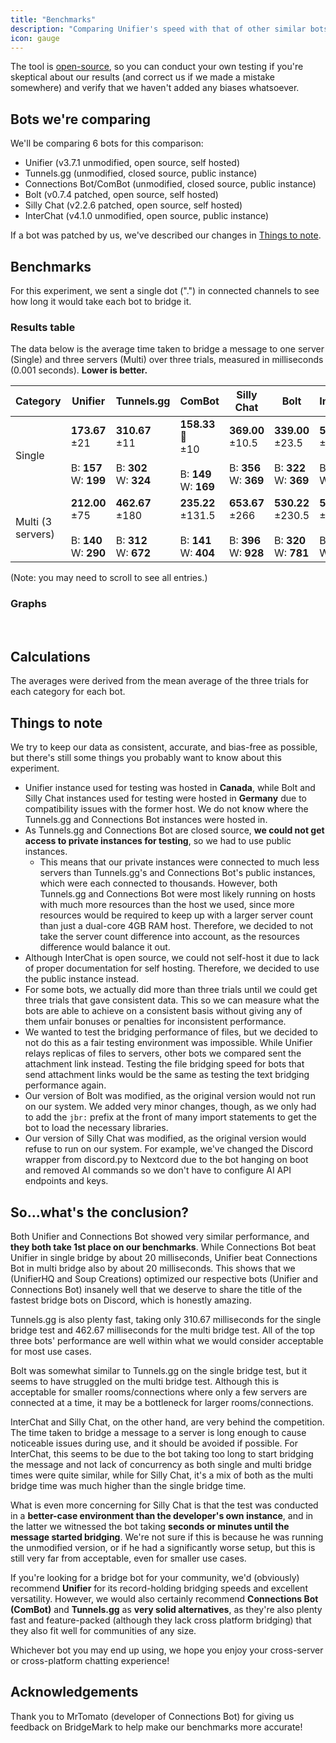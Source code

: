 ```yaml
---
title: "Benchmarks"
description: "Comparing Unifier's speed with that of other similar bots."
icon: gauge
---
```


The tool is [open-source](https://github.com/greeeen-dev/bridgemark/), so you can conduct your own testing if you're skeptical about our results (and correct us if we made a mistake somewhere) and verify that we haven't added any biases whatsoever.

## Bots we're comparing

We'll be comparing 6 bots for this comparison:

- Unifier (v3.7.1 unmodified, open source, self hosted)
- Tunnels.gg (unmodified, closed source, public instance)
- Connections Bot/ComBot (unmodified, closed source, public instance)
- Bolt (v0.7.4 patched, open source, self hosted)
- Silly Chat (v2.2.6 patched, open source, self hosted)
- InterChat (v4.1.0 unmodified, open source, public instance)

If a bot was patched by us, we've described our changes in [Things to note](benchmarks.mdx#things-to-note).

## Benchmarks

For this experiment, we sent a single dot (".") in connected channels to see how long it would take each bot to bridge it.

### Results table

The data below is the average time taken to bridge a message to one server (Single) and three servers (Multi) over three trials, measured in milliseconds (0.001 seconds). **Lower is better.**

| Category          | Unifier                                                                                                                                                                                                                                                                                                                                                                                                                                                                                                                                           | Tunnels.gg                                                 | ComBot                                                       | Silly Chat                                                  | Bolt                                                         | InterChat                                                   |
| ----------------- | ------------------------------------------------------------------------------------------------------------------------------------------------------------------------------------------------------------------------------------------------------------------------------------------------------------------------------------------------------------------------------------------------------------------------------------------------------------------------------------------------------------------------------------------------- | ---------------------------------------------------------- | ------------------------------------------------------------ | ----------------------------------------------------------- | ------------------------------------------------------------ | ----------------------------------------------------------- |
| Single            | **<Tooltip tip="Average time taken to bridge messages.">173.67</Tooltip>**<br /><Tooltip tip="Uncertainty (calculated using (max-min)/2). Lower uncertainties suggest better consistency across servers.">±21</Tooltip><br /><br />B: **<Tooltip tip="Shortest time taken to bridge one message to a connected channel, not shortest average time taken for each trial.">157</Tooltip>**<br />W: **<Tooltip tip="Longest time taken to bridge one message to a connected channel, not longest average time taken for each trial.">199</Tooltip>** | **310.67**<br />±11<br /><br />B: **302**<br />W: **324**  | **158.33 👑**<br />±10<br /><br />B: **149**<br />W: **169** | **369.00**<br />±10.5<br /><br />B: **356**<br />W: **369** | **339.00**<br />±23.5<br /><br />B: **322**<br />W: **369**  | **565.33**<br />±26<br /><br />B: **537**<br />W: **589**   |
| Multi (3 servers) | **212.00**<br />±75<br /><br />B: **140**<br />W: **<Tooltip tip="For some bots, the worst multi-bridge performance may be significantly higher than the best performance and average performance, as they bridge to servers sequentially rather than concurrently.">290</Tooltip>**                                                                                                                                                                                                                                                              | **462.67**<br />±180<br /><br />B: **312**<br />W: **672** | **235.22**<br />±131.5<br /><br />B: **141**<br />W: **404** | **653.67**<br />±266<br /><br />B: **396**<br />W: **928**  | **530.22**<br />±230.5<br /><br />B: **320**<br />W: **781** | **570.78**<br />±75.5<br /><br />B: **486**<br />W: **637** |

(Note: you may need to scroll to see all entries.)

### Graphs

<Frame caption="A column graph showing the performance of the 6 bots compared. Lower is better."><img src="../assets/images/Screenshot 2024-11-27 at 13.28.10.png" alt="" /></Frame>

<Frame caption="A column graph showing the performance of the top 2 bots. Lower is better."><img src="../assets/images/Screenshot 2024-11-27 at 13.28.18.png" alt="" /></Frame>

## Calculations

The averages were derived from the mean average of the three trials for each category for each bot.

## Things to note

We try to keep our data as consistent, accurate, and bias-free as possible, but there's still some things you probably want to know about this experiment.

- Unifier instance used for testing was hosted in **Canada**, while Bolt and Silly Chat instances used for testing were hosted in **Germany** due to compatibility issues with the former host. We do not know where the Tunnels.gg and Connections Bot instances were hosted in.
- As Tunnels.gg and Connections Bot are closed source, **we could not get access to private instances for testing**, so we had to use public instances.
  - This means that our private instances were connected to much less servers than Tunnels.gg's and Connections Bot's public instances, which were each connected to thousands. However, both Tunnels.gg and Connections Bot were most likely running on hosts with much more resources than the host we used, since more resources would be required to keep up with a larger server count than just a dual-core 4GB RAM host. Therefore, we decided to not take the server count difference into account, as the resources difference would balance it out.
- Although InterChat is open source, we could not self-host it due to lack of proper documentation for self hosting. Therefore, we decided to use the public instance instead.
- For some bots, we actually did more than three trials until we could get three trials that gave consistent data. This so we can measure what the bots are able to achieve on a consistent basis without giving any of them unfair bonuses or penalties for inconsistent performance.
- We wanted to test the bridging performance of files, but we decided to not do this as a fair testing environment was impossible. While Unifier relays replicas of files to servers, other bots we compared sent the attachment link instead. Testing the file bridging speed for bots that send attachment links would be the same as testing the text bridging performance again.
- Our version of Bolt was modified, as the original version would not run on our system. We added very minor changes, though, as we only had to add the `jbr:` prefix at the front of many import statements to get the bot to load the necessary libraries.
- Our version of Silly Chat was modified, as the original version would refuse to run on our system. For example, we've changed the Discord wrapper from discord.py to Nextcord due to the bot hanging on boot and removed AI commands so we don't have to configure AI API endpoints and keys.

## So...what's the conclusion?

Both Unifier and Connections Bot showed very similar performance, and **they both take 1st place on our benchmarks**. While Connections Bot beat Unifier in single bridge by about 20 milliseconds, Unifier beat Connections Bot in multi bridge also by about 20 milliseconds. This shows that we (UnifierHQ and Soup Creations) optimized our respective bots (Unifier and Connections Bot) insanely well that we deserve to share the title of the fastest bridge bots on Discord, which is honestly amazing.

Tunnels.gg is also plenty fast, taking only 310.67 milliseconds for the single bridge test and 462.67 milliseconds for the multi bridge test. All of the top three bots' performance are well within what we would consider acceptable for most use cases.

Bolt was somewhat similar to Tunnels.gg on the single bridge test, but it seems to have struggled on the multi bridge test. Although this is acceptable for smaller rooms/connections where only a few servers are connected at a time, it may be a bottleneck for larger rooms/connections.

InterChat and Silly Chat, on the other hand, are very behind the competition. The time taken to bridge a message to a server is long enough to cause noticeable issues during use, and it should be avoided if possible. For InterChat, this seems to be due to the bot taking too long to start bridging the message and not lack of concurrency as both single and multi bridge times were quite similar, while for Silly Chat, it's a mix of both as the multi bridge time was much higher than the single bridge time.

What is even more concerning for Silly Chat is that the test was conducted in a **better-case environment than the developer's own instance**, and in the latter we witnessed the bot taking **seconds or minutes until the message started bridging**. We're not sure if this is because he was running the unmodified version, or if he had a significantly worse setup, but this is still very far from acceptable, even for smaller use cases.

If you're looking for a bridge bot for your community, we'd (obviously) recommend **Unifier** for its record-holding bridging speeds and excellent versatility. However, we would also certainly recommend **Connections Bot (ComBot)** and **Tunnels.gg** as **very solid alternatives**, as they're also plenty fast and feature-packed (although they lack cross platform bridging) that they also fit well for communities of any size.

Whichever bot you may end up using, we hope you enjoy your cross-server or cross-platform chatting experience\!

## Acknowledgements

Thank you to MrTomato (developer of Connections Bot) for giving us feedback on BridgeMark to help make our benchmarks more accurate\!